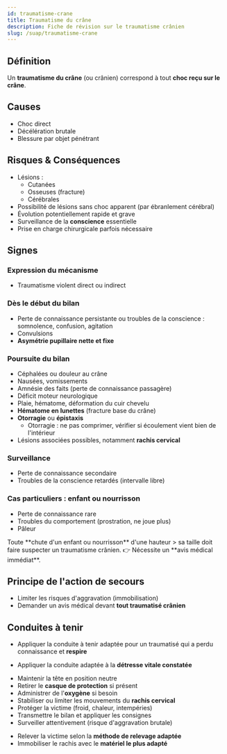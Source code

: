 ---
id: traumatisme-crane
title: Traumatisme du crâne
description: Fiche de révision sur le traumatisme crânien
slug: /suap/traumatisme-crane
---


## Définition

Un **traumatisme du crâne** (ou crânien) correspond à tout **choc reçu sur le crâne**.

## Causes

- Choc direct
- Décélération brutale
- Blessure par objet pénétrant

## Risques & Conséquences

- Lésions :
  - Cutanées
  - Osseuses (fracture)
  - Cérébrales
- Possibilité de lésions sans choc apparent (par ébranlement cérébral)
- Évolution potentiellement rapide et grave
- Surveillance de la **conscience** essentielle
- Prise en charge chirurgicale parfois nécessaire

## Signes

### Expression du mécanisme

- Traumatisme violent direct ou indirect

### Dès le début du bilan

- Perte de connaissance persistante ou troubles de la conscience : somnolence, confusion, agitation
- Convulsions
- **Asymétrie pupillaire nette et fixe**

### Poursuite du bilan

- Céphalées ou douleur au crâne
- Nausées, vomissements
- Amnésie des faits (perte de connaissance passagère)
- Déficit moteur neurologique
- Plaie, hématome, déformation du cuir chevelu
- **Hématome en lunettes** (fracture base du crâne)
- **Otorragie** ou **épistaxis**
  - Otorragie : ne pas comprimer, vérifier si écoulement vient bien de l'intérieur
- Lésions associées possibles, notamment **rachis cervical**

### Surveillance

- Perte de connaissance secondaire
- Troubles de la conscience retardés (intervalle libre)

### Cas particuliers : enfant ou nourrisson

- Perte de connaissance rare
- Troubles du comportement (prostration, ne joue plus)
- Pâleur

<Admonition type="warning">
Toute **chute d'un enfant ou nourrisson** d'une hauteur > sa taille doit faire suspecter un traumatisme crânien.  
👉 Nécessite un **avis médical immédiat**.
</Admonition>

## Principe de l'action de secours

- Limiter les risques d'aggravation (immobilisation)
- Demander un avis médical devant **tout traumatisé crânien**

## Conduites à tenir

<Tabs>
  <TabItem value="perte-connaissance" label="Victime inconsciente">

  - Appliquer la conduite à tenir adaptée pour un traumatisé qui a perdu connaissance et **respire**

  </TabItem>

  <TabItem value="detresse" label="Victime consciente avec détresse vitale">

  - Appliquer la conduite adaptée à la **détresse vitale constatée**

  </TabItem>

  <TabItem value="pas-detresse" label="Victime consciente sans détresse apparente">

  - Maintenir la tête en position neutre
  - Retirer le **casque de protection** si présent
  - Administrer de l'**oxygène** si besoin
  - Stabiliser ou limiter les mouvements du **rachis cervical**
  - Protéger la victime (froid, chaleur, intempéries)
  - Transmettre le bilan et appliquer les consignes
  - Surveiller attentivement (risque d'aggravation brutale)

  </TabItem>

  <TabItem value="immobilisation" label="Si immobilisation du rachis nécessaire">

  - Relever la victime selon la **méthode de relevage adaptée**
  - Immobiliser le rachis avec le **matériel le plus adapté**

  </TabItem>
</Tabs>
